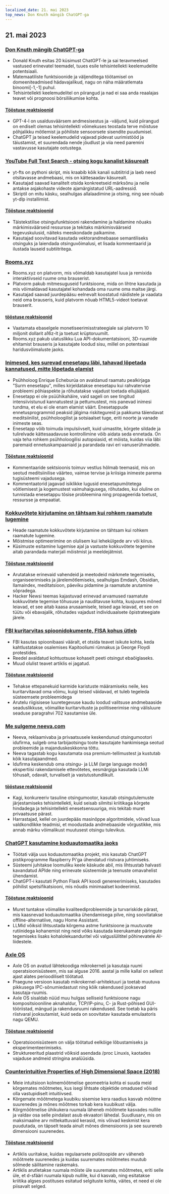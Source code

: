 ```yaml
---
localized_date: 21. mai 2023
top_news: Don Knuth mängib ChatGPT-ga
---
```


## 21. mai 2023

### [Don Knuth mängib ChatGPT-ga](https://cs.stanford.edu/~knuth/chatGPT20.txt)

- Donald Knuth esitas 20 küsimust ChatGPT-le ja sai teravmeelsed vastused erinevatel teemadel, tuues esile tehisintellekti keelemudelite potentsiaali.
- Matemaatiliste funktsioonide ja väljenditega töötamisel on domeeniteadmised hädavajalikud, nagu on näha määratlemata binoomi[-1,-1] puhul.
- Tehisintellekti keelemudelitel on piirangud ja nad ei saa anda reaalajas teavet või prognoosi börsiliikumise kohta.

#### [Tööstuse reaktsioonid](http://news.ycombinator.com/item?id=36012360)

- GPT-4-l on usaldusväärsem andmesisestus ja -väljund, kuid piirangud on endiselt olemas tehisintellekti võimekuses teostada terve mõistuse põhjalikku mõtlemist ja põhiliste sensoorsete sisendite puudumisel.
- ChatGPT ja teised keelemudelid vajavad pidevat uurimistööd ja täiustamist, et suurendada nende jõudlust ja viia need paremini vastavusse kasutajate ootustega.

### [YouTube Full Text Search - otsing kogu kanalist käsurealt](https://github.com/NotJoeMartinez/yt-fts)

- yt-fts on pythoni skript, mis kraabib kõik kanali subtiitrid ja laeb need otsitavasse andmebaasi, mis on kättesaadav käsurealt.
- Kasutajad saavad kanalitelt otsida konkreetseid märksõnu ja neile antakse asjakohaste videote ajamärgistatud URL-aadressid.
- Skriptil on mitu käsku, sealhulgas allalaadimine ja otsing, ning see nõuab yt-dlp installimist.

#### [Tööstuse reaktsioonid](http://news.ycombinator.com/item?id=36009774)

- Täistekstilise otsingufunktsiooni rakendamine ja haldamine nõuaks märkimisväärseid ressursse ja tekitaks märkimisväärseid tegevuskulusid, näiteks meeskondade palkamine.
- Kasutajad soovitavad kasutada vektorandmebaase semantiliseks otsinguks ja laiendada otsinguvõimalusi, et lisada kommentaarid ja ilustada lauseid subtiitritega.

### [Rooms.xyz](https://rooms.xyz/)

- Rooms.xyz on platvorm, mis võimaldab kasutajatel luua ja remixida interaktiivseid ruume oma brauserist.
- Platvorm pakub mitmesuguseid funktsioone, mida on lihtne kasutada ja mis võimaldavad kasutajatel kohandada oma ruume oma maitse järgi.
- Kasutajad saavad juurdepääsu eelnevalt koostatud näidistele ja vaadata neid oma brauseris, kuid platvorm nõuab HTML5-videot toetavat brauserit.

#### [tööstuse reaktsioonid](http://news.ycombinator.com/item?id=36009430)

- Vaatamata ebaselgele monetiseerimisstrateegiale sai platvorm 10 miljonit dollarit a16z-lt ja toetust krüptoruumilt.
- Rooms.xyz pakub ulatuslikku Lua API-dokumentatsiooni, 3D-ruumide ehitamist brauseris ja kasutajate loodud sisu, millel on potentsiaal haridusvõimaluste jaoks.

### [Inimesed, kes surevad enesetapu läbi, tahavad lõpetada kannatused, mitte lõpetada elamist](https://english.elpais.com/science-tech/2023-05-20/psychologist-enrique-echeburua-people-who-die-by-suicide-want-to-stop-suffering-not-to-stop-living.html)

- Psühholoog Enrique Echeburúa on avaldanud raamatu pealkirjaga "Surm enesetapu", milles kirjeldatakse enesetapu kui rahvatervise probleemi põhiaspekte ja rõhutatakse vajadust toetada ellujääjaid.
- Enesetapp ei ole psüühikahäire, vaid sageli on see tingitud intensiivistunud kannatustest ja pettumustest, mis panevad inimesi tundma, et elu ei ole enam elamist väärt. Enesetappude ennetusprogrammid peaksid jälgima riskitegureid ja pakkuma täiendavat meditsiinilist, psühholoogilist ja sotsiaalset tuge, eriti noorte ja vanade inimeste seas.
- Enesetapp võib toimuda impulsiivselt, kuid uimastite, kõrgete sildade ja tulirelvade kättesaadavuse kontrollimine võib aidata seda ennetada. On vaja teha rohkem psühholoogilisi autopsiasid, et mõista, kuidas viia läbi paremaid ennetuskampaaniaid ja parandada ravi eri vanuserühmadele.

#### [Tööstuse reaktsioonid](http://news.ycombinator.com/item?id=36010975)

- Kommentaaride sektsioonis toimuv vestlus hõlmab teemasid, mis on seotud meditsiinilise väärteo, vaimse tervise ja kriisiga inimeste parema tugisüsteemi vajadusega.
- Kommentaatorid jagavad isiklikke lugusid enesetapumõtetega võitlemisest ja kogemustest vaimuhaigusega, rõhutades, kui oluline on tunnistada enesetappu tõsise probleemina ning propageerida toetust, ressursse ja empaatiat.

### [Kokkuvõtete kirjutamine on tähtsam kui rohkem raamatute lugemine](https://www.andreasfragner.com/writing/writing-summaries)

- Heade raamatute kokkuvõtete kirjutamine on tähtsam kui rohkem raamatute lugemine.
- Mõistmise optimeerimine on olulisem kui lehekülgede arv või kiirus.
- Küsimuste esitamine lugemise ajal ja vastuste kokkuvõtete tegemine aitab parandada materjali mõistmist ja meeldejätmist.

#### [Tööstuse reaktsioonid](http://news.ycombinator.com/item?id=36011599)

- Arutatakse erinevaid vahendeid ja meetodeid märkmete tegemiseks, organiseerimiseks ja järelemõtlemiseks, sealhulgas Emdash, Obsidian, llamaindex, meditatsioon, päeviku pidamine ja raamatute arutamine sõpradega.
- Hacker Newsi teemas kajastuvad erinevad arvamused raamatute kokkuvõtete tegemise tõhususe ja nauditavuse kohta, kusjuures mõned leiavad, et see aitab kaasa arusaamisele, teised aga leiavad, et see on tüütu või ebavajalik, rõhutades vajadust individuaalsete õpistrateegiate järele.

### [FBI kuritarvitas spioonidokumente, FISA kohus ütleb](https://www.wsj.com/articles/fbi-improperly-searched-spy-database-for-information-on-americans-court-says-2f12bcd)

- FBI kasutas spioonibaasi vääralt, et otsida teavet isikute kohta, keda kahtlustatakse osalemises Kapitooliumi rünnakus ja George Floydi protestides.
- Reedel avaldatud kohtuotsuse kohaselt peeti otsingut ebaõiglaseks.
- Muud olulist teavet artiklis ei jagatud.

#### [Tööstuse reaktsioonid](http://news.ycombinator.com/item?id=36011550)

- Tehakse ettepanekuid karmide karistuste määramiseks neile, kes kuritarvitavad oma võimu, kuigi teised väidavad, et tuleb tegeleda süsteemsete probleemidega
- Arutelu riigisisese luuretegevuse kaudu loodud valitsuse andmebaaside seaduslikkuse, võimalike kuritarvituste ja politiseerimise ning välisluure seaduse paragrahvi 702 kasutamise üle.

### [Me sulgeme neeva.com](https://neeva.com/blog/may-announcement)

- Neeva, reklaamivaba ja privaatsusele keskendunud otsingumootori idufirma, sulgeb oma tarbijaotsingu toote kasutajate hankimisega seotud probleemide ja majanduskeskkonna tõttu.
- Neeva tagastab kogu kasutamata osa premium-tellimustest ja kustutab kõik kasutajaandmed.
- Idufirma keskendub oma otsingu- ja LLM (large language model) ekspertiisi rakendamisele ettevõtetes, eesmärgiga kasutada LLMi tõhusalt, odavalt, turvaliselt ja vastutustundlikult.

#### [tööstuse reaktsioonid](http://news.ycombinator.com/item?id=36013783)

- Kagi, konkureeriv tasuline otsingumootor, kasutab otsingutulemuste järjestamiseks tehisintellekti, kuid seisab silmitsi kriitikaga kõrgete hindadega ja tehisintellekti enesetsensuuriga, mis tekitab muret privaatsuse pärast.
- Harrastajad, kellel on juurdepääs masinõppe algoritmidele, võivad luua valdkondlikke teadmisi, et moodustada andmebaaside võrgustikke, mis annab märku võimalikust muutusest otsingu tulevikus.

### [ChatGPT kasutamine koduautomaatika jaoks](https://www.atomic14.com/2023/05/14/is-this-the-future-of-home-automation.html)

- Töötati välja uus koduautomaatika projekt, mis kasutab ChatGPT pistikprogramme Raspberry Pi'ga ühendatud riistvara juhtimiseks.
- Süsteemi juhitakse loomuliku keele käskude abil, mis lihtsustab halvasti kavandatud APIde ning erinevate süsteemide ja teenuste omavahelist ühendamist.
- ChatGPT-i kasutati Python Flask API koodi genereerimiseks, kasutades põhilist spetsifikatsiooni, mis nõudis minimaalset kodeerimist.

#### [Tööstuse reaktsioonid](http://news.ycombinator.com/item?id=36013571)

- Muret tuntakse võimalike kvaliteediprobleemide ja turvariskide pärast, mis kaasnevad koduautomaatika ühendamisega pilve, ning soovitatakse offline-alternatiive, nagu Home Assistant.
- LLMid võiksid lihtsustada kõrgema astme funktsioone ja muutuvate rutiinidega kohanemist ning neid võiks kasutada keerukamate päringute tegemiseks lisaks kohalolekuanduritel või valguslülititel põhinevatele AI-liidestele.

### [Axle OS](https://axleos.com/)

- Axle OS on avatud lähtekoodiga mikrokerneli ja kasutaja ruumi operatsioonisüsteem, mis sai alguse 2016. aastal ja mille kallal on sellest ajast alates perioodiliselt töötatud.
- Praegune versioon kasutab mikrokernel-arhitektuuri ja toetab muutuva pikkusega IPC-sõnumiedastust ning kõik rakendused jooksevad kasutaja-ruumis.
- Axle OS sisaldab nüüd muu hulgas selliseid funktsioone nagu kompositsiooniline aknahaldur, TCP/IP-pinu, C- ja Rust-põhised GUI-tööriistad, mängud ja rakendusruumi rakendused. See toetab ka päris riistvaral jooksutamist, kuid seda on soovitatav kasutada emulaatoris nagu QEMU.

#### [Tööstuse reaktsioonid](http://news.ycombinator.com/item?id=36008526)

- Operatsioonisüsteem on välja töötatud eelkõige lõbustamiseks ja eksperimenteerimiseks.
- Struktureeritud plaastrid võiksid asendada /proc Linuxis, kaotades vajaduse andmeid stringina analüüsida.

### [Counterintuitive Properties of High Dimensional Space (2018)](https://marckhoury.github.io/blog/counterintuitive-properties-of-high-dimensional-space/)

- Meie intuitsioon kolmemõõtmelise geomeetria kohta ei suuda meid kõrgemates mõõtmetes, kus isegi lihtsate objektide omadused võivad olla vastupidiselt intuitiivsed.
- Kõrgemate mõõtmetega kuubiku sisemise kera raadius kasvab mõõtme suurenedes ja mõnes mõõtmes torkab kera kuubikust välja.
- Kõrgmõõtmelise ühikukera ruumala läheneb mõõtmete kasvades nullile ja valdav osa selle pindalast asub ekvaatori lähedal. Suudlusarv, mis on maksimaalne arv mittekattuvaid kerasid, mis võivad keskmist kera puudutada, on täpselt teada ainult mõnes dimensioonis ja see suureneb dimensiooni suurenedes.

#### [Tööstuse reaktsioonid](http://news.ycombinator.com/item?id=36009667)

- Artiklis uuritakse, kuidas regulaarsete polütoopide arv väheneb mõõtmete suurenedes ja kuidas suuremates mõõtmetes muutub sõlmede säilitamine raskemaks.
- Artiklis arutletakse ruumala mõiste üle suuremates mõõtmetes, eriti selle üle, et d-sfääri ruumala kipub nullile, kui d kasvab, ning esitatakse kriitika algses postituses esitatud selgituste kohta, väites, et need ei ole piisavalt selged.

</Steps>
